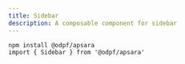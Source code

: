 ```yaml
---
title: Sidebar
description: A composable component for sidebar
---
```


<Preview>
  <Flex
    css={{
      flexDirection: "column",
      alignItems: "center",
      gap: "$3",
    }}
  >
  </Flex>
</Preview>


```tsx outline=true
npm install @odpf/apsara
import { Sidebar } from '@odpf/apsara'
```
